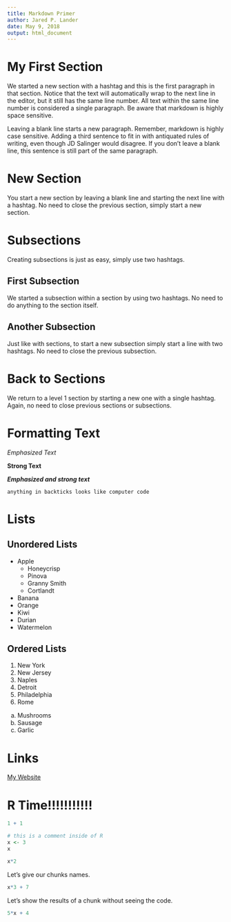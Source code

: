 ```yaml
---
title: Markdown Primer
author: Jared P. Lander
date: May 9, 2018
output: html_document
---
```


# My First Section

We started a new section with a hashtag and this is the first paragraph in that section. Notice that the text will automatically wrap to the next line in the editor, but it still has the same line number. All text within the same line number is considered a single paragraph. Be aware that markdown is highly space sensitive.

Leaving a blank line starts a new paragraph. Remember, markdown is highly case sensitive. Adding a third sentence to fit in with antiquated rules of writing, even though JD Salinger would disagree.
If you don't leave a blank line, this sentence is still part of the same paragraph.

# New Section

You start a new section by leaving a blank line and starting the next line with a hashtag. No need to close the previous section, simply start a new section.

# Subsections

Creating subsections is just as easy, simply use two hashtags.

## First Subsection

We started a subsection within a section by using two hashtags. No need to do anything to the section itself.

## Another Subsection

Just like with sections, to start a new subsection simply start a line with two hashtags. No need to close the previous subsection.

# Back to Sections

We return to a level 1 section by starting a new one with a single hashtag. Again, no need to close previous sections or subsections.

# Formatting Text

_Emphasized Text_

__Strong Text__

___Emphasized and strong text___

`anything in backticks looks like computer code`

# Lists

## Unordered Lists

- Apple
    - Honeycrisp
    - Pinova
    - Granny Smith
    - Cortlandt
- Banana
- Orange
- Kiwi
- Durian
- Watermelon

## Ordered Lists

1. New York
1. New Jersey
1. Naples
1. Detroit
1. Philadelphia
1. Rome

a. Mushrooms
a. Sausage
a. Garlic

# Links

[My Website](http://www.jaredlander.com)

# R Time!!!!!!!!!!!

```r
1 + 1
```

```r
# this is a comment inside of R
x <- 3
x
```

```r
x*2
```

Let's give our chunks names.

```r
x*3 + 7
```

Let's show the results of a chunk without seeing the code.

```r
5*x + 4
```


